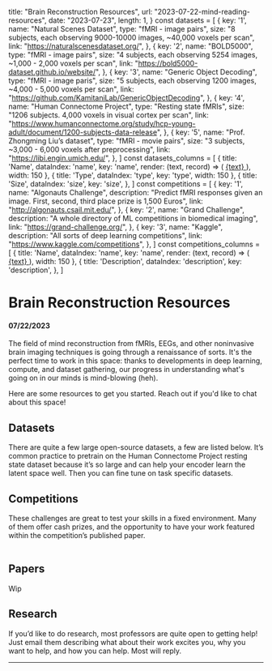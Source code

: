 
  title: "Brain Reconstruction Resources",
  url: "2023-07-22-mind-reading-resources",
  date: "2023-07-23",
  length: 1,
}
const datasets = [
    {
        key: '1',
        name: "Natural Scenes Dataset",
        type: "fMRI - image pairs",
        size: "8 subjects, each observing 9000-10000 images, ~40,000 voxels per scan",
        link: "https://naturalscenesdataset.org/",
    },
    {
        key: '2',
        name: "BOLD5000",
        type: "fMRI - image pairs",
        size: "4 subjects, each observing 5254 images, ~1,000 - 2,000 voxels  per scan",
        link: "https://bold5000-dataset.github.io/website/",
    },
    {
        key: '3',
        name: "Generic Object Decoding",
        type: "fMRI - image paris",
        size: "5 subjects, each observing 1200 images, ~4,000 - 5,000 voxels per scan",
        link: "https://github.com/KamitaniLab/GenericObjectDecoding",
    },
    {
        key: '4',
        name: "Human Connectome Project",
        type: "Resting state fMRIs",
        size: "1206 subjects. 4,000 voxels in visual cortex per scan",
        link: "https://www.humanconnectome.org/study/hcp-young-adult/document/1200-subjects-data-release",
    },
    {
        key: '5',
        name: "Prof. Zhongming Liu’s dataset",
        type: "fMRI - movie pairs",
        size: "3 subjects, ~3,000 - 6,000 voxels after preprocessing",
        link: "https://libi.engin.umich.edu/",
    },
]
const datasets_columns = [
    {
        title: 'Name',
        dataIndex: 'name',
        key: 'name',
        render: (text, record) => (
            <a href={record.link} target="_blank" rel="noopener noreferrer">
                {text}
            </a>
        ),
        width: 150
    },
    {
        title: 'Type',
        dataIndex: 'type',
        key: 'type',
        width: 150
    },
    {
        title: 'Size',
        dataIndex: 'size',
        key: 'size',
    },
]
const competitions = [
    {
        key: '1',
        name: "Algonauts Challenge",
        description: "Predict fMRI responses given an image. First, second, third place prize is 1,500 Euros",
        link: "http://algonauts.csail.mit.edu/",
    },
    {
        key: '2',
        name: "Grand Challenge",
        description: "A whole directory of ML competitions in biomedical imaging",
        link: "https://grand-challenge.org/",
    },
    {
        key: '3',
        name: "Kaggle",
        description: "All sorts of deep learning competitions",
        link: "https://www.kaggle.com/competitions",
    },
]
const competitions_columns = [
    {
        title: 'Name',
        dataIndex: 'name',
        key: 'name',
        render: (text, record) => (
            <a href={record.link} target="_blank" rel="noopener noreferrer">
                {text}
            </a>
        ),
        width: 150
    },
    {
        title: 'Description',
        dataIndex: 'description',
        key: 'description',
    },
]

# Brain Reconstruction Resources

#### 07/22/2023

The field of mind reconstruction from fMRIs, EEGs, and other noninvasive brain imaging techniques is going through a renaissance of sorts. It's the perfect time to work in this space: thanks to developments in deep learning, compute, and dataset gathering, our progress in understanding what's going on in our minds is mind-blowing (heh).

Here are some resources to get you started. Reach out if you'd like to chat about this space!

## Datasets
There are quite a few large open-source datasets, a few are listed below. It’s common practice to pretrain on the Human Connectome Project resting state dataset because it’s so large and can help your encoder learn the latent space well. Then you can fine tune on task specific datasets.
<Table dataSource={datasets} columns={datasets_columns} />

## Competitions
These challenges are great to test your skills in a fixed environment. Many of them offer cash prizes, and the opportunity to have your work featured within the competition’s published paper.
<Table dataSource={competitions} columns={competitions_columns} />

## Papers
Wip

## Research
If you’d like to do research, most professors are quite open to getting help! Just email them describing what about their work excites you, why you want to help, and how you can help. Most will reply.

---